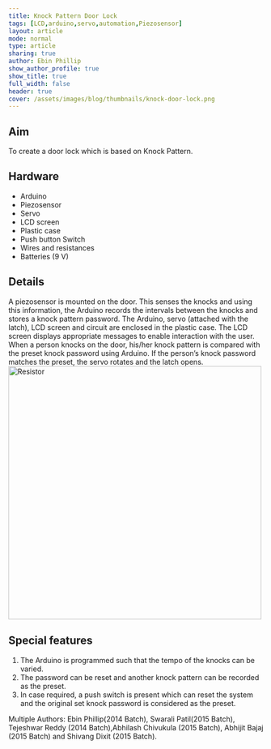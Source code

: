 ```yaml
---
title: Knock Pattern Door Lock
tags: [LCD,arduino,servo,automation,Piezosensor]
layout: article
mode: normal
type: article
sharing: true
author: Ebin Phillip
show_author_profile: true
show_title: true
full_width: false
header: true
cover: /assets/images/blog/thumbnails/knock-door-lock.png
---
```


## Aim
To create a door lock which is based on Knock Pattern.

## Hardware
- Arduino
- Piezosensor
- Servo
- LCD screen
- Plastic case
- Push button Switch
- Wires and resistances
- Batteries (9 V)

## Details
A piezosensor is mounted on the door. This senses the knocks and using this information, the Arduino records the intervals between the knocks and stores a knock pattern password.
The Arduino, servo (attached with the latch), LCD screen and circuit are enclosed in the plastic case.
The LCD screen displays appropriate messages to enable interaction with the user.
When a person knocks on the door, his/her knock pattern is compared with the preset knock password using Arduino.
If the person’s knock password matches the preset, the servo rotates and the latch opens.
<Image src="/assets/images/blog/thumbnails/knock-door-lock.png" alt="Resistor" width='500' height='500'>

## Special features
1. The Arduino is programmed such that the tempo of the knocks can be varied.
2. The password can be reset and another knock pattern can be recorded as the preset.
3. In case required, a push switch is present which can reset the system and the original set knock password is considered as the preset.


<EmbedItem url='https://www.youtube.com/embed/gDD_UTZ6C_8' />


Multiple Authors: Ebin Phillip(2014 Batch), Swarali Patil(2015 Batch), Tejeshwar Reddy (2014 Batch),Abhilash Chivukula (2015 Batch), Abhijit Bajaj (2015 Batch) and Shivang Dixit (2015 Batch).
